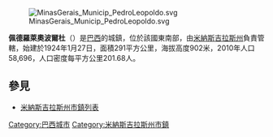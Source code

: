 [[Image:MinasGerais_Municip_PedroLeopoldo.svg|thumb]]

'''佩德羅萊奧波爾杜'''（{{lang-pt|Pedro Leopoldo}}）是[[巴西|巴西]]的城鎮，位於該國東南部，由[[米納斯吉拉斯州|米納斯吉拉斯州]]負責管轄，始建於1924年1月27日，面積291平方公里，海拔高度902米，2010年人口58,696，人口密度每平方公里201.68人。

== 參見 ==
* [[米納斯吉拉斯州市鎮列表|米納斯吉拉斯州市鎮列表]]

{{coord|19|37|04|S|44|02|34|W|display=title|region:BR_type:city_source:GNS-enwiki}}

[[Category:巴西城市|Category:巴西城市]]
[[Category:米納斯吉拉斯州市鎮|Category:米納斯吉拉斯州市鎮]]


{{Brazil-geo-stub}}
{{米納斯吉拉斯州市鎮}}